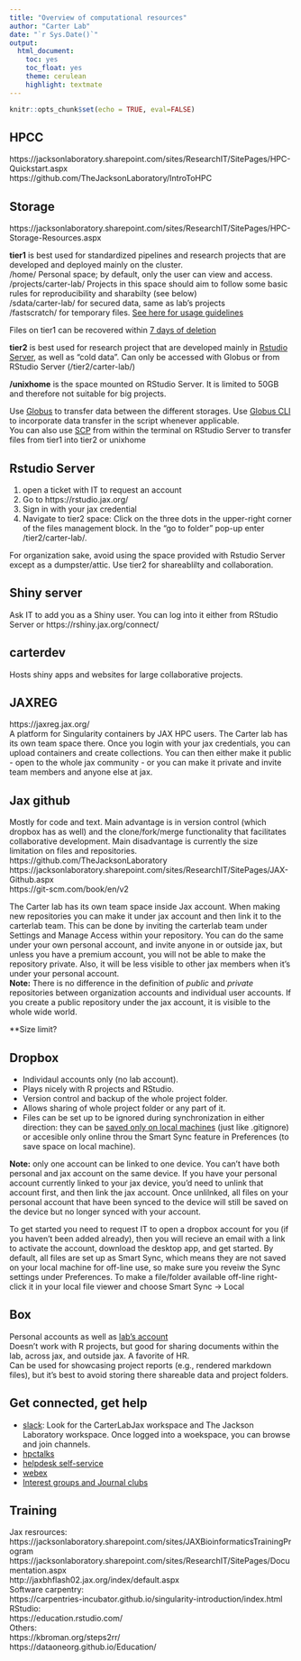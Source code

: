 ```yaml
---
title: "Overview of computational resources"
author: "Carter Lab"
date: "`r Sys.Date()`"
output:
  html_document:
    toc: yes
    toc_float: yes
    theme: cerulean
    highlight: textmate
---
```


```r
knitr::opts_chunk$set(echo = TRUE, eval=FALSE)
```

## HPCC
https://jacksonlaboratory.sharepoint.com/sites/ResearchIT/SitePages/HPC-Quickstart.aspx  
https://github.com/TheJacksonLaboratory/IntroToHPC  

## Storage
https://jacksonlaboratory.sharepoint.com/sites/ResearchIT/SitePages/HPC-Storage-Resources.aspx   

**tier1** is best used for standardized pipelines and research projects that are developed and deployed mainly on the cluster.  
/home/ Personal space; by default, only the user can view and access.  
/projects/carter-lab/ Projects in this space should aim to follow some basic rules for reproducibility and sharabilty (see below)  
/sdata/carter-lab/ for secured data, same as lab's projects  
/fastscratch/ for temporary files. [See here for usage guidelines](https://jacksonlaboratory.sharepoint.com/sites/ResearchIT/SitePages/Fastscratch-Guidelines-and-Usage.aspx)

Files on tier1 can be recovered within [7 days of deletion](https://jacksonlaboratory.sharepoint.com/sites/ResearchIT/SitePages/Recovering-Data-from-the-.snapshot-Directory.aspx)  

**tier2** is best used for research project that are developed mainly in [Rstudio Server], as well as "cold data". Can only be accessed with Globus or from RStudio Server (/tier2/carter-lab/)

**/unixhome** is the space mounted on RStudio Server. It is limited to 50GB and therefore not suitable for big projects.

Use [Globus](https://jacksonlaboratory.sharepoint.com/sites/ResearchIT/SitePages/Globus-Data-Transfers.aspx) to transfer data between the different storages. Use [Globus CLI](https://docs.globus.org/cli/quickstart/) to incorporate data transfer in the script whenever applicable.  
You can also use [SCP](https://haydenjames.io/linux-securely-copy-files-using-scp/) from within the terminal on RStudio Server to transfer files from tier1 into tier2 or unixhome 

## Rstudio Server

1. open a ticket with IT to request an account
2. Go to https://rstudio.jax.org/  
2. Sign in with your jax credential  
3. Navigate to tier2 space: Click on the three dots in the upper-right corner of the files   management block. In the "go to folder" pop-up enter /tier2/carter-lab/.  

For organization sake, avoid using the space provided with Rstudio Server except as a dumpster/attic. Use tier2 for shareablilty and collaboration.

## Shiny server
Ask IT to add you as a Shiny user. You can log into it either from RStudio Server or https://rshiny.jax.org/connect/

## carterdev
Hosts shiny apps and websites for large collaborative projects.

## JAXREG
https://jaxreg.jax.org/  
A platform for Singularity containers by JAX HPC users. The Carter lab has its own team space there. Once you login with your jax credentials, you can upload containers and create collections. You can then either make it public - open to the whole jax community - or you can make it private and invite team members and anyone else at jax.

## Jax github
Mostly for code and text. Main advantage is in version control (which dropbox has as well) and the clone/fork/merge functionality that facilitates collaborative development. Main disadvantage is currently the size limitation on files and repositories.    
https://github.com/TheJacksonLaboratory  
https://jacksonlaboratory.sharepoint.com/sites/ResearchIT/SitePages/JAX-Github.aspx  
https://git-scm.com/book/en/v2  

The Carter lab has its own team space inside Jax account. When making new repositories you can make it under jax account and then link it to the carterlab team. This can be done by inviting the carterlab team under Settings and Manage Access within your repository. You can do the same under your own personal account, and invite anyone in or outside jax, but unless you have a premium account, you will not be able to make the repository private. Also, it will be less visible to other jax members when it's under your personal account.  
**Note:** There is no difference in the definition of *public* and *private* repositories between organization accounts and individual user accounts. If you create a public repository under the jax account, it is visible to the whole wide world.   


**Size limit?

## Dropbox 

* Individaul accounts only (no lab account).  
* Plays nicely with R projects and RStudio.  
* Version control and backup of the whole project folder.  
* Allows sharing of whole project folder or any part of it.  
* Files can be set up to be ignored during synchronization in either direction: they can be [saved only on local machines](https://help.dropbox.com/files-folders/restore-delete/ignored-files) (just like .gitignore) or accesible only online throu the Smart Sync feature in Preferences (to save space on local machine).   

**Note:** only one account can be linked to one device. You can't have both personal and jax account on the same device. If you have your personal account currently linked to your jax device, you'd need to unlink that account first, and then link the jax account. Once unlilnked, all files on your personal account that have been synced to the device will still be saved on the device but no longer synced with your account.  

To get started you need to request IT to open a dropbox account for you (if you haven't been added already), then you will recieve an email with a link to activate the account, download the desktop app, and get started. By default, all files are set up as Smart Sync, which means they are not saved on your local machine for off-line use, so make sure you reveiw the Sync settings under Preferences. To make a file/folder available off-line right-click it in your local file viewer and choose Smart Sync -> Local

## Box
Personal accounts as well as [lab's account](https://thejacksonlaboratory.ent.box.com/folder/49919058619)  
Doesn't work with R projects, but good for sharing documents within the lab, across jax, and outside jax. A favorite of HR.  
Can be used for showcasing project reports (e.g., rendered markdown files), but it's best to avoid storing there shareable data and project folders.  

## Get connected, get help

* [slack](https://jacksonlaboratory.sharepoint.com/sites/IT/SitePages/How-to-use-Slack.aspx): Look for the CarterLabJax workspace and The Jackson Laboratory workspace. Once logged into a woekspace, you can browse and join channels.  
* [hpctalks](https://hpctalk.jax.org/)
* [helpdesk self-service](https://jax.service-now.com/jax)
* [webex](https://jacksonlaboratory.sharepoint.com/sites/IT/SitePages/Webex-Meetings-Introduction.aspx)
* [Interest groups and Journal clubs](https://jacksonlaboratory.sharepoint.com/:x:/r/sites/ResearchResources/_layouts/15/Doc.aspx?sourcedoc=%7B3C15F833-3032-4560-831B-D6F02A6E6757%7D&file=Interest%20Groups%20and%20Journal%20Clubs%2009.2020.xlsx&action=default&mobileredirect=true&DefaultItemOpen=1)

## Training
Jax resrources:  
https://jacksonlaboratory.sharepoint.com/sites/JAXBioinformaticsTrainingProgram  
https://jacksonlaboratory.sharepoint.com/sites/ResearchIT/SitePages/Documentation.aspx  
http://jaxbhflash02.jax.org/index/default.aspx   
Software carpentry:   
https://carpentries-incubator.github.io/singularity-introduction/index.html   
RStudio:  
https://education.rstudio.com/  
Others:  
https://kbroman.org/steps2rr/  
https://dataoneorg.github.io/Education/
